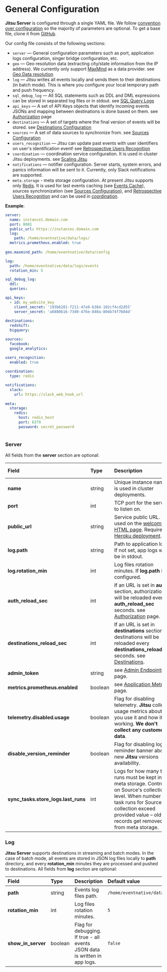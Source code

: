 # General Configuration

**Jitsu Server** is configured through a single YAML file. We follow
[convention over configuration](https://en.wikipedia.org/wiki/Convention_over_configuration) so the majority of
parameters are optional. To get a base file, clone it from
[GitHub](https://github.com/jitsucom/jitsu/blob/master/config/config.template.yaml).

Our config file consists of the following sections:

* `server` — General configuration parameters such as port, application logs configuration, singer bridge configuration, etc.
* `geo` — Geo resolution data (extracting city/state information from the IP address). We currently only support [MaxMind](https://www.maxmind.com/en/home) as a data provider. see [Geo Data resolution](/docs/other-features/geo-data-resolution)
* `log` — Jitsu writes all events locally and sends them to their destinations (in batch mode). This is where you configure your local temporary path and push frequency.
* `sql_debug_log` — All SQL statements such as DDL and DML expressions can be stored in separated log files or in stdout. see [SQL Query Logs](/docs/configuration/sql-query-logs)
* `api_keys` — A set of API Keys objects that identify incoming events JSONs and mapping between destinations is done based on them. see [Authorization](/docs/configuration/authorization) page
* `destinations` — A set of targets where the final version of events will be stored. see [Destinations Configuration](/docs/destinations-configuration)
* `sources` — A set of data sources to synchronize from. see [Sources Configuration](/docs/sources-configuration)
* `users_recognition` — Jitsu can update past events with user identifiers on user's identification event! see [Retrospective Users Recognition](/docs/other-features/retrospective-user-recognition)
* `coordination` — coordination service configuration. It is used in cluster Jitsu deployments. see [Scaling Jitsu](/docs/other-features/scaling-eventnative)
* `notifications` — notifier configuration. Server starts, system errors, and panics information will be sent to it. Currently, only Slack notifications are supported.
* `meta.storage` - meta storage configuration. At present Jitsu supports only [Redis](https://redis.io/). It is used for last events caching (see [Events Cache](/docs/other-features/events-cache)), sources synchronization (see [Sources Configuration](/docs/sources-configuration/)), and [Retrospective Users Recognition](/docs/other-features/retrospective-user-recognition) and can be used in [coordination](/docs/other-features/scaling-eventnative).

**Example**:

```yaml
server:
  name: instance1.domain.com
  port: 8081
  public_url: https://instances.domain.com 
  log:
    path: /home/eventnative/data/logs/
  metrics.prometheus.enabled: true    
    
geo.maxmind_path: /home/eventnative/data/config

log:
  path: /home/eventnative/data/logs/events
  rotation_min: 5

sql_debug_log:
  ddl:
  queries:

api_keys:
  - id: my_website_key
    client_secret: '193b6281-f211-47a9-b384-102cf4cd2d55'
    server_secret: 'a6880b16-73d0-476e-840a-804b74f7684d'
  
destinations:
  redshift:
  bigquery:

sources:
  facebook:
  google_analytics:

users_recognition:
  enabled: true
  
coordination:
  type: redis

notifications:
  slack:
    url: https://slack_web_hook_url
    
meta:
  storage:
    redis:
      host: redis_host
      port: 6379
      password: secret_password    
  
```

### Server

All fields from the **server** section are optional:

| Field | Type | Description | Default value |
| :--- | :--- | :--- | :--- |
| **name** | string | Unique instance name. It is used in cluster deployments. | **unnamed-server** |
| **port** | int | TCP port for the server to listen on. | `8001` |
| **public\_url** | string | Service public URL. It is used on the [welcome HTML page](/docs/sending-data/javascript-reference/#quickstart). Required in [Heroku deployment](/docs/deployment/deploy-on-heroku). | Will be got from `Host` request header |
| **log.path** | string | Path to application logs. If not set,  app logs will be in stdout. | - |
| **log.rotation\_min** | int | Log files rotation minutes. If **log.path** is configured. | - |
| **auth\_reload\_sec** | int | If an URL is set in **auth** section, authorization will be reloaded every **auth\_reload\_sec** seconds. see [Authorization](/docs/configuration/authorization#http-url) page. | `30` |
| **destinations\_reload\_sec** | int | If an URL is set in **destinations** section, destinations will be reloaded every **destinations\_reload\_sec** seconds. see [Destinations](./#destinations). | `40` |
| **admin\_token** | string | see [Admin Endpoints](/docs/other-features/admin-endpoints) page. | - |
| **metrics.prometheus.enabled** | boolean | see [Application Metrics](/docs/other-features/application-metrics) page. | `false` |
| **telemetry.disabled.usage** | boolean | Flag for disabling telemetry. **Jitsu** collects usage metrics about how you use it and how it is working. **We don't collect any customer data**. | `false` |
| **disable\_version\_reminder** | boolean | Flag for disabling log reminder banner about new **Jitsu** versions availability. | `false` |
| **sync_tasks.store_logs.last_runs** | int | Logs for how many task runs must be kept in meta storage. Controlled on Source's collection level. When number of task runs for Source collection exceed provided value – old records get removed from meta storage. | `-1` unlimited number of logs |
### Log

**Jitsu Server** supports destinations in streaming and batch modes. In the case of batch mode, all events are stored in JSON log files locally to **path** directory, and every **rotation\_min** minutes they are processed and pushed to destinations.
All fields from **log** section are optional:

| Field | Type | Description | Default value |
| :--- | :--- | :--- | :--- |
| **path** | string | Events log files path. | `/home/eventnative/data/logs/events` |
| **rotation\_min** | int | Log files rotation minutes. | `5` |
| **show\_in\_server** | boolean | Flag for debugging. If true - all events JSON data is written in app logs. | `false` |


